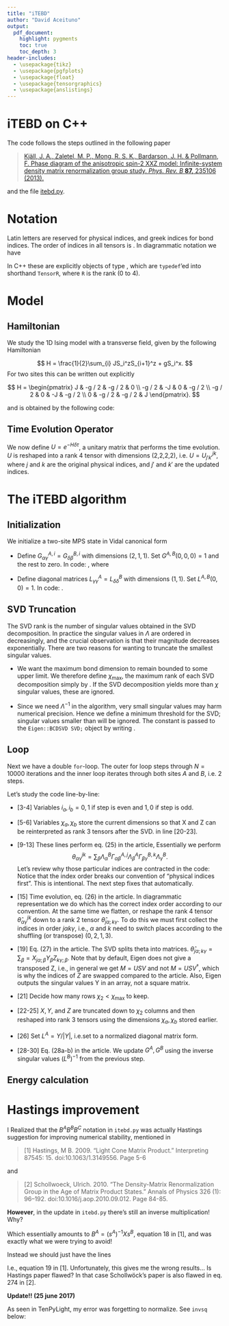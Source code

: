 ```yaml
---
title: "iTEBD"
author: "David Aceituno"
output:
  pdf_document:
    highlight: pygments
    toc: true
    toc_depth: 3
header-includes: 
  - \usepackage{tikz}
  - \usepackage{pgfplots}
  - \usepackage{float}
  - \usepackage{tensorgraphics}
  - \usepackage{anslistings}
---
```


# iTEBD on C++

The code follows the steps outlined in the following paper

> [Kjäll, J. A., Zaletel, M. P., Mong, R. S. K., Bardarson, J. H. & Pollmann, F. Phase diagram of the anisotropic spin-2 XXZ model: Infinite-system density matrix renormalization group study. *Phys. Rev. B* **87,** 235106 (2013).](https://link.aps.org/doi/10.1103/PhysRevB.87.235106)

and the file [itebd.py](https://www.pks.mpg.de/~frankp/comp-phys/itebd.py).

# Notation
Latin letters are reserved for physical indices, and greek indices for bond indices. The order of indices in all tensors is \textit{physical indices  $\rightarrow$ bond indices}. 
In diagrammatic notation we have

\begin{align}
\Lambda_{\alpha}{\beta} &=  \tensorII{\Lambda}{\alpha}{\beta} = \tensorII{\Lambda}{0}{1} \\
\Gamma^{i}_{\alpha\beta} &= \tensorIII{\Gamma}{i}{\alpha}{\beta} = \tensorIII{\Gamma}{0}{1}{2} \\
\theta^{ij}_{\alpha\beta} &= \tensorIV{\theta}{i}{j}{\alpha}{\beta} = \tensorIV{\theta}{0}{1}{2}{3}
\end{align}

In C++ these are explicitly objects of type  \lstinline[style=cppstyle]|Eigen::Tensor<double,rank,Eigen::ColMajor>;|, which are `typedef`'ed into shorthand `TensorR`, where `R` is the rank (0 to 4).

# Model

## Hamiltonian
We study the 1D Ising model with a transverse field, given by the following Hamiltonian

$$
H = \frac{1}{2}\sum_{i} JS_i^zS_{i+1}^z + gS_i^x.
$$
For two sites this can be written out explicitly


$$
H = 
\begin{pmatrix}
	J	&	-g / 2	&	-g / 2	&	0 \\
	-g / 2	&	 -J	&	 0	&	 -g / 2 \\
	-g / 2	&	 0	&	 -J	&	 -g / 2 \\
          0		&	 -g / 2	&	 -g / 2	&	J
          \end{pmatrix}.
$$

and is obtained by the following code:

\begin{c++}
MatrixType H = 0.5*(2*J*kroneckerProduct(sz,sz) - g*(kroneckerProduct(sx,I) + kroneckerProduct(I,sx));
\end{c++}


## Time Evolution Operator
We now define $U = e^{-H\delta \tau}$, a unitary matrix that performs the time evolution.
$U$ is reshaped into a rank 4 tensor with dimensions (2,2,2,2), i.e. $U = U^{jk}_{j'k'}$, where $j$ and $k$ are the original physical indices, and $j'$ and $k'$ are the updated indices. 


# The iTEBD algorithm

## Initialization

We initialize a two-site MPS state in Vidal canonical form

\begin{figure}[H]
\centering
	\tensorIII{G^A}{i}{\alpha}{\phantom{}}\hspace{-0.6cm}
	\tensorII{L^A}{\phantom{}}{\phantom{}}\hspace{-0.6cm}
	\tensorIII{G^B}{j}{\phantom{}}{\phantom{}}\hspace{-0.6cm}
	\tensorII{L^B}{\phantom{}}{\beta}
\end{figure}

- Define $G^{A,i}_{\alpha\gamma} = G^{B,i}_{\delta\beta}$ with dimensions $(2,1,1)$. Set $G^{A,B}(0,0,0) = 1$ and the rest to zero. In code: \lstinline[style=cppstyle]|std::array<Tensor3,sites> G;|, where \lstinline[style=cppstyle]|constexpr int sites = 2;|

- Define diagonal matrices $L^{A}_{\gamma\gamma} = L^{B}_{\delta\delta}$ with dimensions $(1,1)$. Set $L^{A,B}(0,0) = 1$. In code: \lstinline[style=cppstyle]|std::array<Tensor2,sites> G;|.

## SVD Truncation
The SVD rank is the number of singular values obtained in the SVD decomposition. In practice the singular values in $\Lambda$ are ordered in decreasingly, and the crucial observation is that their magnitude decreases exponentially. There are two reasons for wanting to truncate the smallest singular values. 

* We want the maximum bond dimension to remain bounded to some upper limit. We therefore define $\chi_\text{max}$, the maximum rank of each SVD decomposition simply by \lstinline[style=cppstyle]|long chi = 15;|. If the SVD decomposition yields more than $\chi$ singular values, these are ignored.

* Since we need $\Lambda^{-1}$ in the algorithm, very small singular values may harm numerical precision. Hence we define a minimum threshold for the SVD; singular values smaller than \lstinline[style=cppstyle]|double SVDThreshold = 1e-10;| will be ignored. The constant is passed to the `Eigen::BCDSVD SVD;` object by writing  \lstinline[style=cppstyle]|SVD.setThreshold(SVDThreshold);|.


## Loop

Next we have a double `for`-loop. The outer for loop steps through $N = 10000$ iterations and the inner loop iterates through both sites $A$ and $B$, i.e. 2 steps.

Let's study the code line-by-line:

* [3-4] Variables $i_a,i_b = 0,1$ if step is even and $1,0$ if step is odd. 

* [5-6] Variables $\chi_a,\chi_b$ store the current dimensions so that X and Z can be reinterpreted as rank 3 tensors after the SVD. in line [20-23].

* [9-13] These lines perform eq. (25) in the article, Essentially we perform $$\theta^{jk}_{\alpha\gamma} = \sum_\beta \Lambda^B_{\alpha} \Gamma^{A,j}_{\alpha\beta} \Lambda^A_{\beta} \Gamma^{B,k}_{\beta\gamma} \Lambda^B_{\gamma}.$$ Let's review why those particular indices are contracted in the code: 
\begin{align*} 
\theta & = \tensorII{\Lambda^B}{\alpha,0}{\alpha,1} \tensorIII{\Gamma^A}{j,0}{\alpha,1}{\beta,2} \qquad \{\text{contract } (1,1)\} \\ 
& = \tensorIII{\phantom{A^A}}{j,1}{\alpha,0}{\beta,2} \tensorII{\Lambda^A}{\beta,0}{\beta,1} \qquad \{\text{contract } (2,0)\}\\
& = \tensorIII{\phantom{A^A}}{j,1}{\alpha,0}{\beta,2} \tensorIII{\Gamma^B}{k,0}{\beta,1}{\gamma,2} \qquad \{\text{contract } (2,1)\}\\
& = \tensorIV{\phantom{AA^A}}{j,1}{k,2}{\alpha,0}{\gamma,3} \tensorII{\Lambda^B}{\gamma,0}{\gamma,1} \qquad \{\text{contract } (3,0)\} \\
& = \tensorIV{\phantom{A}\theta\phantom{A}}{j,1}{k,2}{\alpha,0}{\gamma,3} 
\end{align*}
Notice that the index order breaks our convention of "physical indices first". This is intentional. The next step fixes that automatically.

* [15] Time evolution, eq. (26) in the article. In diagrammatic representation we do
\begin{align*}
\hat{\theta}^{jk}_{\alpha\gamma}  = 
\tensorIV{U}{j,0}{k,1}{j',2}{k',3} \tensorIV{\theta}{j',1}{k',2}{\alpha,0}{\gamma,3} = \{\text{contract } (2,1),(3,2)\} =
\tensorIV{\theta}{j,0}{k,1}{\alpha,2}{\gamma,3}  
\end{align*}
which has the correct index order according to our convention. At the same time we flatten, or reshape the rank 4 tensor $\hat{\theta}^{jk}_{\alpha\gamma}$ down to a rank 2 tensor  $\hat{\theta}_{j\alpha; k\gamma}$. To do this we must first collect the indices in order $j\alpha k\gamma$, i.e., $\alpha$ and $k$ need to switch places according to the shuffling (or transpose) $(0,2,1,3)$.

* [19] Eq. (27) in the article. The SVD splits theta into matrices. $\hat{\theta}_{j\alpha; k\gamma} = \sum_\beta = X_{j\alpha;\beta} Y_\beta Z_{k\gamma; \beta}$. Note that by default, Eigen does not give a transposed Z, i.e., in general we get $M = USV$ and not $M = USV^\dagger$, which is why the indices of $Z$ are swapped compared to the article. Also, Eigen outputs the singular values Y in an array, not a square matrix.

* [21] Decide how many rows $\chi_2 < \chi_\text{max}$ to keep.

* [22-25] $X, Y$, and $Z$ are truncated down to $\chi_2$ columns and then reshaped into rank 3 tensors using the dimensions $\chi_a,\chi_b$ stored earlier.

* [26] Set $L^A = Y/|Y|$, i.e.set to a normalized diagonal matrix form. 

* [28-30] Eq. (28a-b) in the article. We update $G^A, G^B$ using the inverse singular values $(L^B)^{-1}$ from the previous step.

\newpage
\begin{c++}
for(int step = 0; step < N; step++){
  for(long i_bond = 0; i_bond < d; i_bond++) {
    long ia = mod(i_bond  ,d);
    long ib = mod(i_bond+1,d);
    long chia = G[ia].dimension(1); //index alpha (eq. 25-27)
    long chib = G[ib].dimension(2); //index gamma (eq. 25-27)

    // Construct theta matrix and do time evolution
    theta4  = L[ib]
              .contract(G[ia], idxlist1{idx2(1,1)})
              .contract(L[ia], idxlist1{idx2(2,0)})
              .contract(G[ib], idxlist1{idx2(2,1)})
              .contract(L[ib], idxlist1{idx2(3,0)});

    theta2  = U.contract(theta4, idxlist2 {idx2(2,1),idx2(3,2)})
              .shuffle(array4{0,2,1,3})
              .reshape(array2{d*chia,d*chib});

    SVD.compute(tensor2_to_matrix(theta2), Eigen::ComputeThinU | Eigen::ComputeThinV);

    chi2 = std::min(SVD.rank(),chi);
    X = matrix_to_tensor3(SVD.matrixU().leftCols(chi2),{d,chia,chi2});
    Z = matrix_to_tensor3(SVD.matrixV().leftCols(chi2),{d,chib,chi2})
                                              .shuffle(array3{0,2,1});
    Y = matrix_to_tensor1(SVD.singularValues().head(chi2));
    L[ia] = asDiagonal(Y / SVD.singularValues().head(chi2).norm());

    G[ia] = inverseDiagonal(L[ib]).contract(X, idxlist1{idx2(0,1)})
                                            .shuffle(array3{1,0,2});
    G[ib] = Z.contract(inverseDiagonal(L[ib]), idxlist1{idx2(2,0)} );
  }
}
\end{c++}

\newpage
## Energy calculation

\begin{c++}
    Tensor4 GG;
    Tensor4 sGG;
    Tensor4 C;
    Array2d E;

    for(long i_bond = 0; i_bond < d; i_bond++) {
        long ia = mod(i_bond  ,d);
        long ib = mod(i_bond+1,d);
        A   = G[ia].contract(L[ia], idxlist1{idx2(2,0)});
        B   = G[ia].contract(L[ib], idxlist1{idx2(2,0)});
        GG  = B.contract(A, idxlist1{idx2(2,1)});
        sGG = L[ib].contract(GG, idxlist1{idx2(0,1)}).shuffle(array4{1,2,0,3});
        C   = sGG.contract(H4,idxlist2{idx2(0,2), idx2(1,3)}).shuffle(array4{2,3,0,1});
        Tensor0 result =  sGG.conjugate().contract(C,idxlist4{idx2(0,0),idx2(1,1),idx2(2,2),idx2(3,3)}).eval();
        E(i_bond) = result(0);
    }
\end{c++}


# Hastings improvement

I Realized that the $B^A B^B B^C$ notation in `itebd.py` was actually Hastings suggestion for improving numerical stability, mentioned in

> [1] Hastings, M B. 2009. “Light Cone Matrix Product.” Interpreting 87545: 15. doi:10.1063/1.3149556. Page 5-6

and

> [2] Schollwoeck, Ulrich. 2010. “The Density-Matrix Renormalization Group in the Age of Matrix Product States.” Annals of Physics 326 (1): 96–192. doi:10.1016/j.aop.2010.09.012. Page 84-85.


**However**, in the update in `itebd.py` there's still an inverse multiplication! Why?


\begin{python}
X = np.transpose(np.tensordot(np.diag(s[ia] ** (-1)), X, axes=(1, 1)), (1, 0, 2))
B[ib] = np.tensordot(X, np.diag(s[ib]), axes=(2, 0))
\end{python}


Which essentially amounts to $B^A = (s^A)^{-1} X s^B$, equation 18 in [1], and was exactly what we were trying to avoid!

Instead we should just have the lines

\begin{python}
Z = np.transpose(np.reshape(Z, (chi2, d, chic)), (1, 0, 2))
B[ib] = np.tensordot(C, Z.conjugate(), axes=([1, 3], [0, 2]))
\end{python}


I.e., equation 19 in [1]. Unfortunately, this gives me the wrong results... Is Hastings paper flawed? In that case Schollwöck's paper is also flawed in eq. 274 in [2].

**Update!! (25 june 2017)**

As seen in TenPyLight, my error was forgetting to normalize. See `invsq` below:

\begin{python}
invsq = np.sqrt(sum(Y ** 2))
Z = np.transpose(np.reshape(Z, (chi2, d, chic)), (1, 0, 2))
B[ib] = np.tensordot(C, Z.conjugate(), axes=([1, 3], [0, 2])) / invsq
\end{python}



